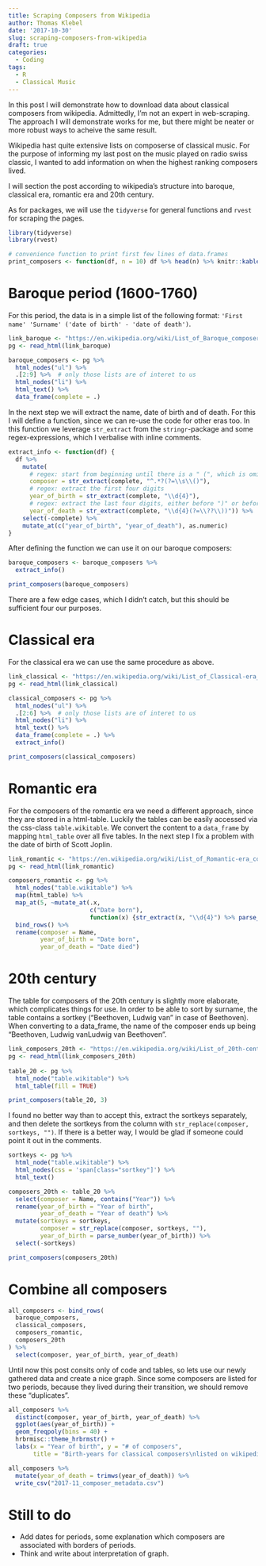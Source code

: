 ```yaml
---
title: Scraping Composers from Wikipedia
author: Thomas Klebel
date: '2017-10-30'
slug: scraping-composers-from-wikipedia
draft: true
categories:
  - Coding
tags:
  - R
  - Classical Music
---
```


In this post I will demonstrate how to download data about classical composers 
from wikipedia. Admittedly, I'm not an expert in web-scraping. The approach I
will demonstrate works for me, but there might be neater or more robust ways
to acheive the same result.

Wikipedia hast quite extensive lists on composerse of classical music. For the
purpose of informing my last post on the music played on radio swiss classic,
I wanted to add information on when the highest ranking composers lived.

I will section the post according to wikipedia's structure into baroque, 
classical era, romantic era and 20th century.

As for packages, we will use the `tidyverse` for general functions and `rvest`
for scraping the pages.

```r
library(tidyverse)
library(rvest)

# convenience function to print first few lines of data.frames
print_composers <- function(df, n = 10) df %>% head(n) %>% knitr::kable()
```


# Baroque period (1600-1760)
For this period, the data is in a simple list of the following format:
`'First name' 'Surname' ('date of birth' - 'date of death')`. 

```r
link_baroque <- "https://en.wikipedia.org/wiki/List_of_Baroque_composers"
pg <- read_html(link_baroque)

baroque_composers <- pg %>% 
  html_nodes("ul") %>%  
  .[2:9] %>%  # only those lists are of interet to us
  html_nodes("li") %>% 
  html_text() %>% 
  data_frame(complete = .)
```

In the next step we will extract the name, date of birth and of death. For this
I will define a function, since we can re-use the code for other eras too. In
this function we leverage `str_extract` from the `stringr`-package and some
regex-expressions, which I verbalise with inline comments.

```r
extract_info <- function(df) {
  df %>% 
    mutate(
      # regex: start from beginning until there is a " (", which is omitted
      composer = str_extract(complete, "^.*?(?=\\s\\()"), 
      # regex: extract the first four digits
      year_of_birth = str_extract(complete, "\\d{4}"),
      # regex: extract the last four digits, either before ")" or before "?)"
      year_of_death = str_extract(complete, "\\d{4}(?=\\??\\))")) %>% 
    select(-complete) %>% 
    mutate_at(c("year_of_birth", "year_of_death"), as.numeric)
}
```


After defining the function we can use it on our baroque composers: 

```r
baroque_composers <- baroque_composers %>% 
  extract_info()

print_composers(baroque_composers)
```

There are a few edge cases, which I didn't catch, but this should be sufficient
four our purposes.


# Classical era
For the classical era we can use the same procedure as above.

```r
link_classical <- "https://en.wikipedia.org/wiki/List_of_Classical-era_composers"
pg <- read_html(link_classical)

classical_composers <- pg %>% 
  html_nodes("ul") %>%  
  .[2:6] %>%  # only those lists are of interet to us
  html_nodes("li") %>% 
  html_text() %>% 
  data_frame(complete = .) %>% 
  extract_info()

print_composers(classical_composers)
```


# Romantic era
For the composers of the romantic era we need a different approach, since they
are stored in a html-table. Luckily the tables can be easily accessed via the
css-class `table.wikitable`. We convert the content to a `data_frame` by mapping
`html_table` over all five tables. In the next step I fix a problem with the
date of birth of Scott Joplin.

```r
link_romantic <- "https://en.wikipedia.org/wiki/List_of_Romantic-era_composers"
pg <- read_html(link_romantic)

composers_romantic <- pg %>% 
  html_nodes("table.wikitable") %>% 
  map(html_table) %>% 
  map_at(5, ~mutate_at(.x,
                       c("Date born"),
                       function(x) {str_extract(x, "\\d{4}") %>% parse_number()})) %>%
  bind_rows() %>% 
  rename(composer = Name,
         year_of_birth = "Date born", 
         year_of_death = "Date died")
```

# 20th century
The table for composers of the 20th century is slightly more elaborate, which 
complicates things for use. In order to be able to sort by surname, the table
contains a sortkey ("Beethoven, Ludwig van" in case of Beethoven). When 
converting to a data_frame, the name of the composer ends up being 
"Beethoven, Ludwig vanLudwig van Beethoven". 

```r
link_composers_20th <- "https://en.wikipedia.org/wiki/List_of_20th-century_classical_composers"
pg <- read_html(link_composers_20th)
  
table_20 <- pg %>% 
  html_node("table.wikitable") %>%
  html_table(fill = TRUE)

print_composers(table_20, 3)
```

I found no better way than to accept this, extract the sortkeys separately, and
then delete the sortkeys from the column with
`str_replace(composer, sortkeys, "")`. If there is a better way, I would be glad
if someone could point it out in the comments.

```r

sortkeys <- pg %>% 
  html_node("table.wikitable") %>%
  html_nodes(css = 'span[class="sortkey"]') %>% 
  html_text()

composers_20th <- table_20 %>% 
  select(composer = Name, contains("Year")) %>% 
  rename(year_of_birth = "Year of birth", 
         year_of_death = "Year of death") %>% 
  mutate(sortkeys = sortkeys,
         composer = str_replace(composer, sortkeys, ""),
         year_of_birth = parse_number(year_of_birth)) %>% 
  select(-sortkeys)

print_composers(composers_20th)
```


# Combine all composers
```r
all_composers <- bind_rows(
  baroque_composers,
  classical_composers,
  composers_romantic,
  composers_20th
) %>% 
  select(composer, year_of_birth, year_of_death)
```

Until now this post consits only of code and tables, so lets use our newly
gathered data and create a nice graph. Since some composers are listed for two
periods, because they lived during their transition, we should remove these
"duplicates".

```r
all_composers %>% 
  distinct(composer, year_of_birth, year_of_death) %>%
  ggplot(aes(year_of_birth)) +
  geom_freqpoly(bins = 40) +
  hrbrmisc::theme_hrbrmstr() +
  labs(x = "Year of birth", y = "# of composers",
       title = "Birth-years for classical composers\nlisted on wikipedia")
```

```r
all_composers %>% 
  mutate(year_of_death = trimws(year_of_death)) %>% 
  write_csv("2017-11_composer_metadata.csv")
```



# Still to do
- Add dates for periods, some explanation which composers are associated with
borders of periods.
- Think and write about interpretation of graph.

